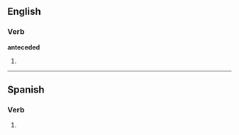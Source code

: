 
==English==

===Verb===
'''anteceded'''

# {{past of|[[antecede]]}}

----

==Spanish==

===Verb===
{{es-verb-form|anteceder}}

# {{Spain}} {{es-verb form of|ending=er|mood=imperative|sense=affirmative|pers=2|formal=no|number=plural|[[anteceder]]}}
{{rfc-auto}}